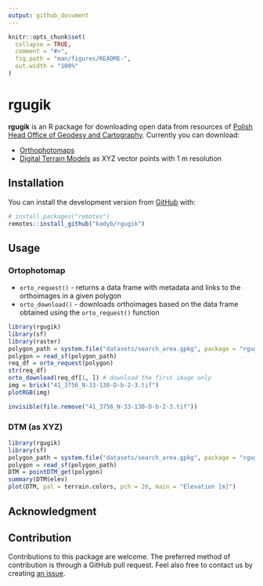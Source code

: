 ```yaml
---
output: github_document
---
```


<!-- README.md is generated from README.Rmd. Please edit that file -->

```r
knitr::opts_chunk$set(
  collapse = TRUE,
  comment = "#>",
  fig.path = "man/figures/README-",
  out.width = "100%"
)
```

# rgugik

<!-- badges: start -->
<!-- badges: end -->

**rgugik** is an R package for downloading open data from resources of [Polish Head Office of Geodesy and Cartography](http://www.gugik.gov.pl/).
Currently you can download:

  - [Orthophotomaps](http://www.gugik.gov.pl/pzgik/zamow-dane/ortofotomapa)
  - [Digital Terrain Models](http://www.gugik.gov.pl/pzgik/zamow-dane/numeryczny-model-terenu) as XYZ vector points with 1 m resolution

## Installation

<!-- You can install the released version of rgugik from [CRAN](https://CRAN.R-project.org) with: -->

<!-- ``` r -->
<!-- install.packages("rgugik") -->
<!-- ``` -->

You can install the development version from [GitHub](https://github.com/) with:

``` r
# install.packages("remotes")
remotes::install_github("kadyb/rgugik")
```

## Usage

### Ortophotomap
  
- `orto_request()` - returns a data frame with metadata and links to the orthoimages in a given polygon
- `orto_download()` - downloads orthoimages based on the data frame obtained using the `orto_request()` function
  
```r
library(rgugik)
library(sf)
library(raster)
polygon_path = system.file("datasets/search_area.gpkg", package = "rgugik")
polygon = read_sf(polygon_path)
req_df = orto_request(polygon)
str(req_df)
orto_download(req_df[1, ]) # download the first image only
img = brick("41_3756_N-33-130-D-b-2-3.tif")
plotRGB(img)
```

```r
invisible(file.remove("41_3756_N-33-130-D-b-2-3.tif"))
```

### DTM (as XYZ)

```r
library(rgugik)
library(sf)
polygon_path = system.file("datasets/search_area.gpkg", package = "rgugik")
polygon = read_sf(polygon_path)
DTM = pointDTM_get(polygon)
summary(DTM$elev)
plot(DTM, pal = terrain.colors, pch = 20, main = "Elevation [m]")
```

## Acknowledgment

<!-- please add the content here-->

## Contribution

Contributions to this package are welcome. 
The preferred method of contribution is through a GitHub pull request. 
Feel also free to contact us by creating [an issue](https://github.com/ kadyb/rgugik/issues).
